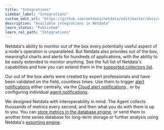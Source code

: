 ```yaml
---
title: "Integrations"
sidebar_label: "Integrations"
custom_edit_url: "https://github.com/netdata/netdata/edit/master/docs/category-overview-pages/integrations-overview.md"
description: "Available integrations in Netdata"
learn_status: "Published"
learn_rel_path: "Integrations"
---
```



Netdata's ability to monitor out of the box every potentially useful aspect of a node's operation is unparalleled.
But Netdata also provides out of the box, meaningful charts and alerts for hundreds of applications, with the ability
to be easily extended to monitor anything. See the full list of Netdata's capabilities and how you can extend them in the 
[supported collectors list](/docs/nightly/integrations/monitor).

Our out of the box alerts were created by expert professionals and have been validated on the field, countless times.
Use them to trigger [alert notifications](/docs/nightly/integrations/notify) 
either centrally, via the 
[Cloud alert notifications](/docs/nightly/integrations/notify/cloud-alert-notifications)
, or by configuring individual 
[agent notifications](/docs/nightly/integrations/notify/agent-alert-notifications).

We designed Netdata with interoperability in mind. The Agent collects thousands of metrics every second, and then what
you do with them is up to you. You can 
[store metrics in the database engine](/docs/nightly/guides/netdata-longer-metrics-retention),
or send them to another time series database for long-term storage or further analysis using
Netdata's [exporting engine](/docs/nightly/integrations/export).


